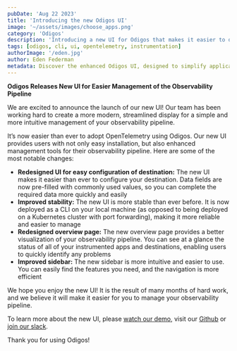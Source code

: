 ```yaml
---
pubDate: 'Aug 22 2023'
title: 'Introducing the new Odigos UI'
image: '~/assets/images/choose_apps.png'
category: 'Odigos'
description: 'Introducing a new UI for Odigos that makes it easier to discover and instrument applications.'
tags: [odigos, cli, ui, opentelemetry, instrumentation]
authorImage: '/eden.jpg'
author: Eden Federman
metadata: Discover the enhanced Odigos UI, designed to simplify application discovery and instrumentation management for your observability pipeline.
---
```


**Odigos Releases New UI for Easier Management of the Observability Pipeline**

We are excited to announce the launch of our new UI! Our team has been working hard to create a more modern, streamlined display for a simple and more intuitive management of your observability pipeline.

It’s now easier than ever to adopt OpenTelemetry using Odigos. Our new UI provides users with not only easy installation, but also enhanced management tools for their observability pipeline. Here are some of the most notable changes:

- **Redesigned UI for easy configuration of destination:** The new UI makes it easier than ever to configure your destination. Data fields are now pre-filled with commonly used values, so you can complete the required data more quickly and easily
- **Improved stability:** The new UI is more stable than ever before. It is now deployed as a CLI on your local machine (as opposed to being deployed on a Kubernetes cluster with port forwarding), making it more reliable and easier to manage
- **Redesigned overview page:** The new overview page provides a better visualization of your observability pipeline. You can see at a glance the status of all of your instrumented apps and destinations, enabling users to quickly identify any problems
- **Improved sidebar:** The new sidebar is more intuitive and easier to use. You can easily find the features you need, and the navigation is more efficient

We hope you enjoy the new UI! It is the result of many months of hard work, and we believe it will make it easier for you to manage your observability pipeline.

To learn more about the new UI, please [watch our demo](https://www.youtube.com/watch?v=nynyV7FC4VI), visit our [Github](https://github.com/keyval-dev/odigos) or [join our slack](https://join.slack.com/t/odigos/shared_invite/zt-1d7egaz29-Rwv2T8kyzc3mWP8qKobz~A).

Thank you for using Odigos!
